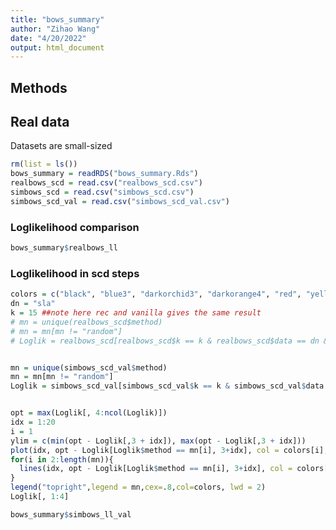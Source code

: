 ```yaml
---
title: "bows_summary"
author: "Zihao Wang"
date: "4/20/2022"
output: html_document
---
```


## Methods

## Real data
Datasets are small-sized
```r
rm(list = ls())
bows_summary = readRDS("bows_summary.Rds")
realbows_scd = read.csv("realbows_scd.csv")
simbows_scd = read.csv("simbows_scd.csv")
simbows_scd_val = read.csv("simbows_scd_val.csv")

```

### Loglikelihood comparison
```r
bows_summary$realbows_ll
```

### Loglikelihood in scd steps
```r
colors = c("black", "blue3", "darkorchid3", "darkorange4", "red", "yellow", "cyan3")
dn = "sla"
k = 15 ##note here rec and vanilla gives the same result
# mn = unique(realbows_scd$method)
# mn = mn[mn != "random"]
# Loglik = realbows_scd[realbows_scd$k == k & realbows_scd$data == dn & realbows_scd$method != "random", ]


mn = unique(simbows_scd_val$method)
mn = mn[mn != "random"]
Loglik = simbows_scd_val[simbows_scd_val$k == k & simbows_scd_val$data == dn & simbows_scd_val$method != "random", ]


opt = max(Loglik[, 4:ncol(Loglik)])
idx = 1:20
i = 1
ylim = c(min(opt - Loglik[,3 + idx]), max(opt - Loglik[,3 + idx]))
plot(idx, opt - Loglik[Loglik$method == mn[i], 3+idx], col = colors[i], type = "l", ylim = ylim)
for(i in 2:length(mn)){
  lines(idx, opt - Loglik[Loglik$method == mn[i], 3+idx], col = colors[i], ylim = ylim)
}
legend("topright",legend = mn,cex=.8,col=colors, lwd = 2)
Loglik[, 1:4]
```



```r
bows_summary$simbows_ll_val
```







